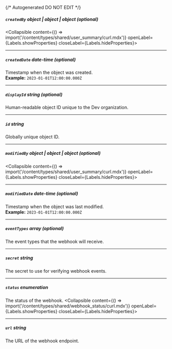 {/* Autogenerated DO NOT EDIT  */}

##### `createdBy` _object | object | object (optional)_
<Collapsible content={() => import('/content/types/shared/user_summary/curl.mdx')} openLabel={Labels.showProperties} closeLabel={Labels.hideProperties}>
</Collapsible>

---
##### `createdDate` _date-time (optional)_
Timestamp when the object was created.
<br/>
**Example:** `2023-01-01T12:00:00.000Z`

---
##### `displayId` _string (optional)_
Human\-readable object ID unique to the Dev organization.

---
##### `id` _string_
Globally unique object ID.

---
##### `modifiedBy` _object | object | object (optional)_
<Collapsible content={() => import('/content/types/shared/user_summary/curl.mdx')} openLabel={Labels.showProperties} closeLabel={Labels.hideProperties}>
</Collapsible>

---
##### `modifiedDate` _date-time (optional)_
Timestamp when the object was last modified.
<br/>
**Example:** `2023-01-01T12:00:00.000Z`

---
##### `eventTypes` _array (optional)_
The event types that the webhook will receive.

---
##### `secret` _string_
The secret to use for verifying webhook events.

---
##### `status` _enumeration_
The status of the webhook.
<Collapsible content={() => import('/content/types/shared/webhook_status/curl.mdx')} openLabel={Labels.showProperties} closeLabel={Labels.hideProperties}>
</Collapsible>

---
##### `url` _string_
The URL of the webhook endpoint.


